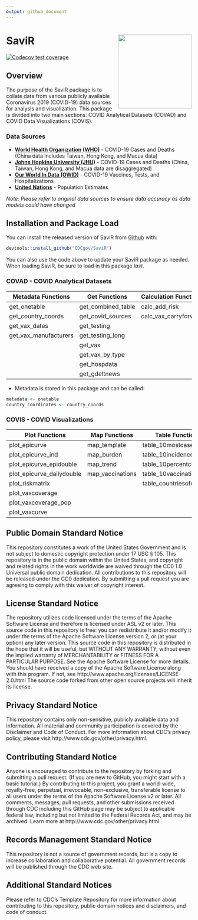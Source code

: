 ```yaml
---
output: github_document
---
```


<!-- README.md is generated from README.Rmd. Please edit that file -->
# SaviR <img src='logo/hex-SaviR.png' align = "right" height="200" />
<!-- badges: start -->
[![Codecov test coverage](https://codecov.io/gh/CDCgov/SaviR/branch/master/graph/badge.svg)](https://app.codecov.io/gh/CDCgov/SaviR?branch=master)
<!-- badges: end -->

## Overview
The purpose of the SaviR package is to collate data from various publicly available Coronavirus 2019 (COVID-19) data sources for analysis and visualization. This package is divided into two main sections: COVID Analytical Datasets (COVAD) and COVID Data Visualizations (COVIS).

### Data Sources
* [**World Health Organization (WHO)**](https://covid19.who.int/) - COVID-19 Cases and Deaths (China data includes Taiwan, Hong Kong, and Macua data)  
* [**Johns Hopkins University (JHU)**](https://github.com/CSSEGISandData/COVID-19/tree/master/csse_covid_19_data/csse_covid_19_time_series) - COVID-19 Cases and Deaths (China, Taiwan, Hong Kong, and Macua data are disaggregated)   
* [**Our World In Data (OWID)**](https://github.com/owid/covid-19-data/tree/master/public/data) - COVID-19 Vaccines, Tests, and Hospitalizations  
* [**United Nations**](https://population.un.org/wpp/Download/Standard/Population/) - Population Estimates

*Note: Please refer to original data sources to ensure data accuracy as data models could have changed*


## Installation and Package Load

You can install the released version of SaviR from [Github](https://github.com/CDCGov/SaviR) with:

``` r
devtools::install_github("CDCgov/SaviR")
```

You can also use the code above to update your SaviR package as needed. When loading SaviR, be sure to load in this package *last*.

### COVAD - COVID Analytical Datasets 

| Metadata Functions    | Get Functions      | Calculation Functions |
|-----------------------|--------------------|-----------------------|
| get_onetable          | get_combined_table | calc_add_risk         |
| get_country_coords    | get_covid_sources  | calc_vax_carryforward |
| get_vax_dates         | get_testing        |                       | 
| get_vax_manufacturers | get_testing_long   |                       |
|                       | get_vax            |                       |
|                       | get_vax_by_type    |                       |
|                       | get_hospdata       |                       |
|                       | get_gdeltnews      |                       |

* Metadata is stored in this package and can be called:

```r
metadata <- onetable  
country_coordinates <- country_coords  
```

### COVIS - COVID Visualizations

| Plot Functions            | Map Functions    | Table Functions          |
|---------------------------|------------------|--------------------------|
| plot_epicurve             | map_template     | table_10mostcases        |
| plot_epicurve_ind         | map_burden       | table_10incidence        |
| plot_epicurve_epidouble   | map_trend        | table_10percentchange    |
| plot_epicurve_dailydouble | map_vaccinations | table_10vaccinations     |
| plot_riskmatrix           |                  | table_countriesofconcern |
| plot_vaxcoverage          |                  |                          |
| plot_vaxcoverage_pop      |                  |                          |
| plot_vaxcurve             |                  |                          |


## Public Domain Standard Notice
This repository constitutes a work of the United States Government and is not subject to domestic copyright protection under 17 USC § 105. This repository is in the public domain within the United States, and copyright and related rights in the work worldwide are waived through the CC0 1.0 Universal public domain dedication. All contributions to this repository will be released under the CC0 dedication. By submitting a pull request you are agreeing to comply with this waiver of copyright interest.

## License Standard Notice
The repository utilizes code licensed under the terms of the Apache Software License and therefore is licensed under ASL v2 or later. This source code in this repository is free: you can redistribute it and/or modify it under the terms of the Apache Software License version 2, or (at your option) any later version. This source code in this repository is distributed in the hope that it will be useful, but WITHOUT ANY WARRANTY; without even the implied warranty of MERCHANTABILITY or FITNESS FOR A PARTICULAR PURPOSE. See the Apache Software License for more details. You should have received a copy of the Apache Software License along with this program. If not, see http://www.apache.org/licenses/LICENSE-2.0.html The source code forked from other open source projects will inherit its license.

## Privacy Standard Notice
This repository contains only non-sensitive, publicly available data and information. All material and community participation is covered by the Disclaimer and Code of Conduct. For more information about CDC's privacy policy, please visit http://www.cdc.gov/other/privacy.html.

## Contributing Standard Notice
Anyone is encouraged to contribute to the repository by forking and submitting a pull request. (If you are new to GitHub, you might start with a basic tutorial.) By contributing to this project, you grant a world-wide, royalty-free, perpetual, irrevocable, non-exclusive, transferable license to all users under the terms of the Apache Software License v2 or later. All comments, messages, pull requests, and other submissions received through CDC including this GitHub page may be subject to applicable federal law, including but not limited to the Federal Records Act, and may be archived. Learn more at http://www.cdc.gov/other/privacy.html.

## Records Management Standard Notice
This repository is not a source of government records, but is a copy to increase collaboration and collaborative potential. All government records will be published through the CDC web site.

## Additional Standard Notices
Please refer to CDC's Template Repository for more information about contributing to this repository, public domain notices and disclaimers, and code of conduct.

